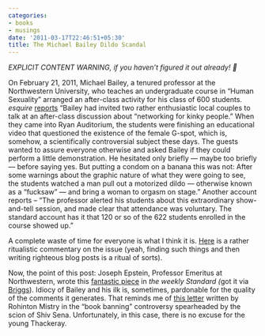 ```yaml
---
categories:
- books
- musings
date: '2011-03-17T22:46:51+05:30'
title: The Michael Bailey Dildo Scandal
---
```


*EXPLICIT CONTENT WARNING, if you haven’t figured it out already! 🙂*

 On February 21, 2011, Michael Bailey, a tenured professor at the Northwestern University, who teaches an undergraduate course in “Human Sexuality” arranged an after\-class activity for his class of 600 students. *esquire* [reports](http://www.esquire.com/the-side/feature/northwestern-university-sex-5376740) “Bailey had invited two rather enthusiastic local couples to talk at an after\-class discussion about “networking for kinky people.” When they came into Ryan Auditorium, the students were finishing an educational video that questioned the existence of the female G\-spot, which is, somehow, a scientifically controversial subject these days. The guests wanted to assure everyone otherwise and asked Bailey if they could perform a little demonstration. He hesitated only briefly — maybe too briefly — before saying yes. But putting a condom on a banana this was not: After some warnings about the graphic nature of what they were going to see, the students watched a man pull out a motorized dildo — otherwise known as a “fucksaw” — and bring a woman to orgasm on stage.” Another account reports – “The professor alerted his students about this extraordinary show\-and\-tell session, and made clear that attendance was voluntary. The standard account has it that 120 or so of the 622 students enrolled in the course showed up.”

 A complete waste of time for everyone is what I think it is. [Here](http://ethicsaesthetics.blogspot.com/2011/03/ghost-of-alfred-kinsey.html) is a rather ritualistic commentary on the issue (yeah, finding such things and then writing righteous blog posts is a ritual of sorts).

 Now, the point of this post: Joseph Epstein, Professor Emeritus at Northwestern, wrote this [fantastic piece](http://www.weeklystandard.com/articles/lower-education_554092.html?page=1) in *the weekly Standard (*got it via [Briggs](http://wmbriggs.com/blog/?p=3613))*.* Idiocy of Bailey and his ilk is, sometimes, pardonable for the quality of the comments it generates. That reminds me of [this letter](http://www.thehindu.com/news/national/article838537.ece) written by Rohinton Mistry in the “book banning” controversy spearheaded by the scion of Shiv Sena. Unfortunately, in this case, there is no excuse for the young Thackeray.

<br>

<br>

<!--
post-357
https://venugvgk.wordpress.com/2011/03/17/the-michael-bailey-dildo-scandal/
-->

